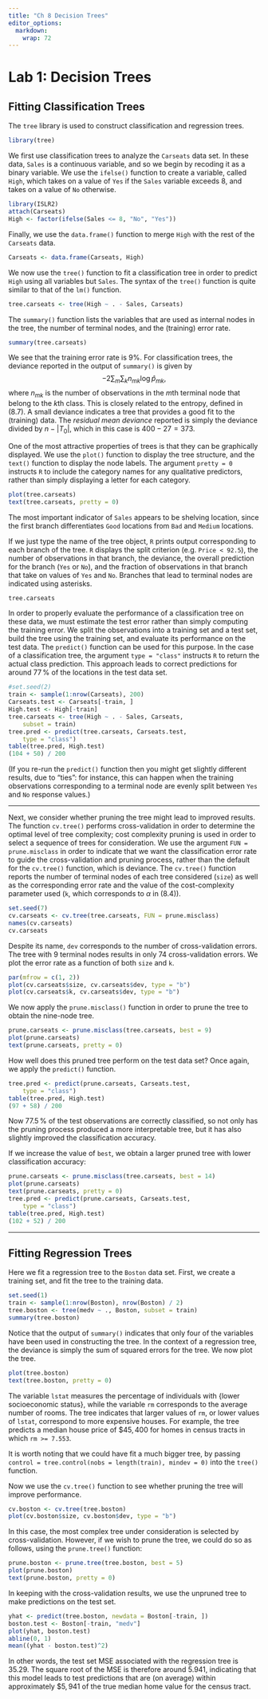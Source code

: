 ```yaml
---
title: "Ch 8 Decision Trees"
editor_options:
  markdown:
    wrap: 72
---
```


# Lab 1: Decision Trees

## Fitting Classification Trees

The `tree` library is used to construct classification and regression
trees.

```r
library(tree)
```

We first use classification trees to analyze the `Carseats` data set. In
these data, `Sales` is a continuous variable, and so we begin by
recoding it as a binary variable. We use the `ifelse()` function to
create a variable, called `High`, which takes on a value of `Yes` if the
`Sales` variable exceeds $8$, and takes on a value of `No` otherwise.

```r
library(ISLR2)
attach(Carseats)
High <- factor(ifelse(Sales <= 8, "No", "Yes"))
```

Finally, we use the `data.frame()` function to merge `High` with the
rest of the `Carseats` data.

```r
Carseats <- data.frame(Carseats, High)
```

We now use the `tree()` function to fit a classification tree in order
to predict `High` using all variables but `Sales`. The syntax of the
`tree()` function is quite similar to that of the `lm()` function.

```r
tree.carseats <- tree(High ~ . - Sales, Carseats)
```

The `summary()` function lists the variables that are used as internal
nodes in the tree, the number of terminal nodes, and the (training)
error rate.

```r
summary(tree.carseats)
```

We see that the training error rate is $9\%$. For classification trees,
the deviance reported in the output of `summary()` is given by $$
-2 \sum_m \sum_k n_{mk} \log \hat{p}_{mk},
$$ where $n_{mk}$ is the number of observations in the $m$th terminal
node that belong to the $k$th class. This is closely related to the
entropy, defined in (8.7). A small deviance indicates a tree that
provides a good fit to the (training) data. The *residual mean deviance*
reported is simply the deviance divided by $n-|{T}_0|$, which in this
case is $400-27=373$.

One of the most attractive properties of trees is that they can be
graphically displayed. We use the `plot()` function to display the tree
structure, and the `text()` function to display the node labels. The
argument `pretty = 0` instructs `R` to include the category names for
any qualitative predictors, rather than simply displaying a letter for
each category.

```r
plot(tree.carseats)
text(tree.carseats, pretty = 0)
```

The most important indicator of `Sales` appears to be shelving location,
since the first branch differentiates `Good` locations from `Bad` and
`Medium` locations.

If we just type the name of the tree object, `R` prints output
corresponding to each branch of the tree. `R` displays the split
criterion (e.g. `Price < 92.5`), the number of observations in that
branch, the deviance, the overall prediction for the branch (`Yes` or
`No`), and the fraction of observations in that branch that take on
values of `Yes` and `No`. Branches that lead to terminal nodes are
indicated using asterisks.

```r
tree.carseats
```

In order to properly evaluate the performance of a classification tree
on these data, we must estimate the test error rather than simply
computing the training error. We split the observations into a training
set and a test set, build the tree using the training set, and evaluate
its performance on the test data. The `predict()` function can be used
for this purpose. In the case of a classification tree, the argument
`type = "class"` instructs `R` to return the actual class prediction.
This approach leads to correct predictions for around $77\,\%$ of the
locations in the test data set.

```r
#set.seed(2)
train <- sample(1:nrow(Carseats), 200)
Carseats.test <- Carseats[-train, ]
High.test <- High[-train]
tree.carseats <- tree(High ~ . - Sales, Carseats,
    subset = train)
tree.pred <- predict(tree.carseats, Carseats.test,
    type = "class")
table(tree.pred, High.test)
(104 + 50) / 200
```

(If you re-run the `predict()` function then you might get slightly
different results, due to "ties": for instance, this can happen when the
training observations corresponding to a terminal node are evenly split
between `Yes` and `No` response values.)

------------------------------------------------------------------------

Next, we consider whether pruning the tree might lead to improved
results. The function `cv.tree()` performs cross-validation in order to
determine the optimal level of tree complexity; cost complexity pruning
is used in order to select a sequence of trees for consideration. We use
the argument `FUN = prune.misclass` in order to indicate that we want
the classification error rate to guide the cross-validation and pruning
process, rather than the default for the `cv.tree()` function, which is
deviance. The `cv.tree()` function reports the number of terminal nodes
of each tree considered (`size`) as well as the corresponding error rate
and the value of the cost-complexity parameter used (`k`, which
corresponds to $\alpha$ in (8.4)).

```r
set.seed(7)
cv.carseats <- cv.tree(tree.carseats, FUN = prune.misclass)
names(cv.carseats)
cv.carseats
```

Despite its name, `dev` corresponds to the number of cross-validation
errors. The tree with 9 terminal nodes results in only 74
cross-validation errors. We plot the error rate as a function of both
`size` and `k`.

```r
par(mfrow = c(1, 2))
plot(cv.carseats$size, cv.carseats$dev, type = "b")
plot(cv.carseats$k, cv.carseats$dev, type = "b")
```

We now apply the `prune.misclass()` function in order to prune the tree
to obtain the nine-node tree.

```r
prune.carseats <- prune.misclass(tree.carseats, best = 9)
plot(prune.carseats)
text(prune.carseats, pretty = 0)
```

How well does this pruned tree perform on the test data set? Once again,
we apply the `predict()` function.

```r
tree.pred <- predict(prune.carseats, Carseats.test,
    type = "class")
table(tree.pred, High.test)
(97 + 58) / 200
```

Now $77.5\,\%$ of the test observations are correctly classified, so not
only has the pruning process produced a more interpretable tree, but it
has also slightly improved the classification accuracy.

If we increase the value of `best`, we obtain a larger pruned tree with
lower classification accuracy:

```r
prune.carseats <- prune.misclass(tree.carseats, best = 14)
plot(prune.carseats)
text(prune.carseats, pretty = 0)
tree.pred <- predict(prune.carseats, Carseats.test,
    type = "class")
table(tree.pred, High.test)
(102 + 52) / 200
```

------------------------------------------------------------------------

## Fitting Regression Trees

Here we fit a regression tree to the `Boston` data set. First, we create
a training set, and fit the tree to the training data.

```r
set.seed(1)
train <- sample(1:nrow(Boston), nrow(Boston) / 2)
tree.boston <- tree(medv ~ ., Boston, subset = train)
summary(tree.boston)
```

Notice that the output of `summary()` indicates that only four of the
variables have been used in constructing the tree. In the context of a
regression tree, the deviance is simply the sum of squared errors for
the tree. We now plot the tree.

```r
plot(tree.boston)
text(tree.boston, pretty = 0)
```

The variable `lstat` measures the percentage of individuals with {lower
socioeconomic status}, while the variable `rm` corresponds to the
average number of rooms. The tree indicates that larger values of `rm`,
or lower values of `lstat`, correspond to more expensive houses. For
example, the tree predicts a median house price of $\$45{,}400$ for
homes in census tracts in which `rm >= 7.553`.

It is worth noting that we could have fit a much bigger tree, by passing
`control = tree.control(nobs = length(train), mindev = 0)` into the
`tree()` function.

Now we use the `cv.tree()` function to see whether pruning the tree will
improve performance.

```r
cv.boston <- cv.tree(tree.boston)
plot(cv.boston$size, cv.boston$dev, type = "b")
```

In this case, the most complex tree under consideration is selected by
cross-validation. However, if we wish to prune the tree, we could do so
as follows, using the `prune.tree()` function:

```r
prune.boston <- prune.tree(tree.boston, best = 5)
plot(prune.boston)
text(prune.boston, pretty = 0)
```

In keeping with the cross-validation results, we use the unpruned tree
to make predictions on the test set.

```r
yhat <- predict(tree.boston, newdata = Boston[-train, ])
boston.test <- Boston[-train, "medv"]
plot(yhat, boston.test)
abline(0, 1)
mean((yhat - boston.test)^2)
```

In other words, the test set MSE associated with the regression tree is
$35.29$. The square root of the MSE is therefore around $5.941$,
indicating that this model leads to test predictions that are (on
average) within approximately $\$5{,}941$ of the true median home value
for the census tract.
